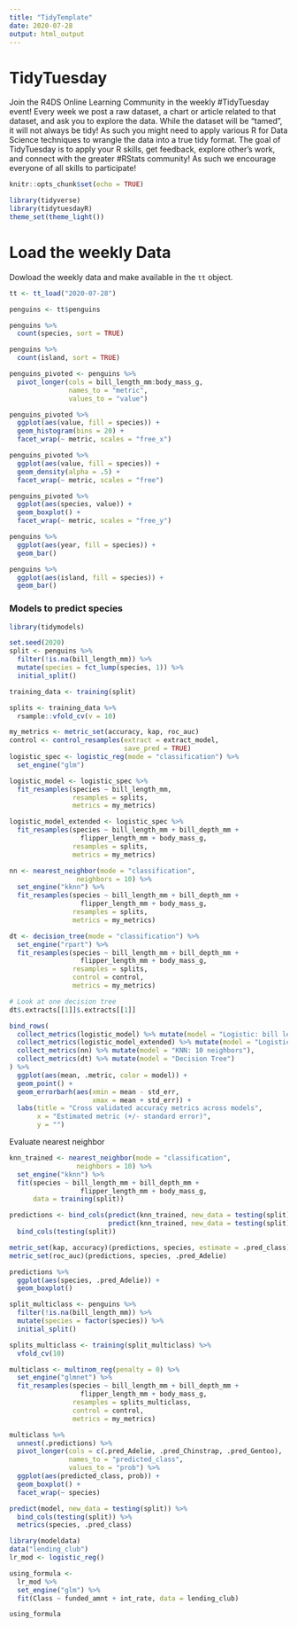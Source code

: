 ```yaml
---
title: "TidyTemplate"
date: 2020-07-28
output: html_output
---
```


# TidyTuesday

Join the R4DS Online Learning Community in the weekly #TidyTuesday event!
Every week we post a raw dataset, a chart or article related to that dataset, and ask you to explore the data.
While the dataset will be “tamed”, it will not always be tidy! As such you might need to apply various R for Data Science techniques to wrangle the data into a true tidy format.
The goal of TidyTuesday is to apply your R skills, get feedback, explore other’s work, and connect with the greater #RStats community!
As such we encourage everyone of all skills to participate!

```r

knitr::opts_chunk$set(echo = TRUE)

library(tidyverse)
library(tidytuesdayR)
theme_set(theme_light())

```

# Load the weekly Data

Dowload the weekly data and make available in the `tt` object.

```r

tt <- tt_load("2020-07-28")

```

```r
penguins <- tt$penguins
```

```r
penguins %>%
  count(species, sort = TRUE)

penguins %>%
  count(island, sort = TRUE)

penguins_pivoted <- penguins %>%
  pivot_longer(cols = bill_length_mm:body_mass_g,
               names_to = "metric",
               values_to = "value")

penguins_pivoted %>%
  ggplot(aes(value, fill = species)) +
  geom_histogram(bins = 20) +
  facet_wrap(~ metric, scales = "free_x")

penguins_pivoted %>%
  ggplot(aes(value, fill = species)) +
  geom_density(alpha = .5) +
  facet_wrap(~ metric, scales = "free")

penguins_pivoted %>%
  ggplot(aes(species, value)) +
  geom_boxplot() +
  facet_wrap(~ metric, scales = "free_y")
```

```r
penguins %>%
  ggplot(aes(year, fill = species)) +
  geom_bar()

penguins %>%
  ggplot(aes(island, fill = species)) +
  geom_bar()
```

### Models to predict species

```r
library(tidymodels)

set.seed(2020)
split <- penguins %>%
  filter(!is.na(bill_length_mm)) %>%
  mutate(species = fct_lump(species, 1)) %>%
  initial_split()

training_data <- training(split)

splits <- training_data %>%
  rsample::vfold_cv(v = 10)

my_metrics <- metric_set(accuracy, kap, roc_auc)
control <- control_resamples(extract = extract_model,
                             save_pred = TRUE)
logistic_spec <- logistic_reg(mode = "classification") %>%
  set_engine("glm")

logistic_model <- logistic_spec %>%
  fit_resamples(species ~ bill_length_mm,
                resamples = splits,
                metrics = my_metrics)

logistic_model_extended <- logistic_spec %>%
  fit_resamples(species ~ bill_length_mm + bill_depth_mm +
                  flipper_length_mm + body_mass_g,
                resamples = splits,
                metrics = my_metrics)

nn <- nearest_neighbor(mode = "classification",
                 neighbors = 10) %>%
  set_engine("kknn") %>%
  fit_resamples(species ~ bill_length_mm + bill_depth_mm +
                  flipper_length_mm + body_mass_g,
                resamples = splits,
                metrics = my_metrics)

dt <- decision_tree(mode = "classification") %>%
  set_engine("rpart") %>%
  fit_resamples(species ~ bill_length_mm + bill_depth_mm +
                  flipper_length_mm + body_mass_g,
                resamples = splits,
                control = control,
                metrics = my_metrics)

# Look at one decision tree
dt$.extracts[[1]]$.extracts[[1]]

bind_rows(
  collect_metrics(logistic_model) %>% mutate(model = "Logistic: bill length"),
  collect_metrics(logistic_model_extended) %>% mutate(model = "Logistic: 4 predictors"),
  collect_metrics(nn) %>% mutate(model = "KNN: 10 neighbors"),
  collect_metrics(dt) %>% mutate(model = "Decision Tree")
) %>%
  ggplot(aes(mean, .metric, color = model)) +
  geom_point() +
  geom_errorbarh(aes(xmin = mean - std_err,
                     xmax = mean + std_err)) +
  labs(title = "Cross validated accuracy metrics across models",
       x = "Estimated metric (+/- standard error)",
       y = "")
```

Evaluate nearest neighbor

```r
knn_trained <- nearest_neighbor(mode = "classification",
                 neighbors = 10) %>%
  set_engine("kknn") %>%
  fit(species ~ bill_length_mm + bill_depth_mm +
                  flipper_length_mm + body_mass_g,
      data = training(split))

predictions <- bind_cols(predict(knn_trained, new_data = testing(split)),
                         predict(knn_trained, new_data = testing(split), type = "prob")) %>%
  bind_cols(testing(split))

metric_set(kap, accuracy)(predictions, species, estimate = .pred_class)
metric_set(roc_auc)(predictions, species, .pred_Adelie)

predictions %>%
  ggplot(aes(species, .pred_Adelie)) +
  geom_boxplot()
```

```r
split_multiclass <- penguins %>%
  filter(!is.na(bill_length_mm)) %>%
  mutate(species = factor(species)) %>%
  initial_split()

splits_multiclass <- training(split_multiclass) %>%
  vfold_cv(10)

multiclass <- multinom_reg(penalty = 0) %>%
  set_engine("glmnet") %>%
  fit_resamples(species ~ bill_length_mm + bill_depth_mm +
                  flipper_length_mm + body_mass_g,
                resamples = splits_multiclass,
                control = control,
                metrics = my_metrics)

multiclass %>%
  unnest(.predictions) %>%
  pivot_longer(cols = c(.pred_Adelie, .pred_Chinstrap, .pred_Gentoo),
               names_to = "predicted_class",
               values_to = "prob") %>%
  ggplot(aes(predicted_class, prob)) +
  geom_boxplot() +
  facet_wrap(~ species)
```


```r
predict(model, new_data = testing(split)) %>%
  bind_cols(testing(split)) %>%
  metrics(species, .pred_class)
```

```r
library(modeldata)
data("lending_club")
lr_mod <- logistic_reg()

using_formula <-
  lr_mod %>%
  set_engine("glm") %>%
  fit(Class ~ funded_amnt + int_rate, data = lending_club)

using_formula
```


